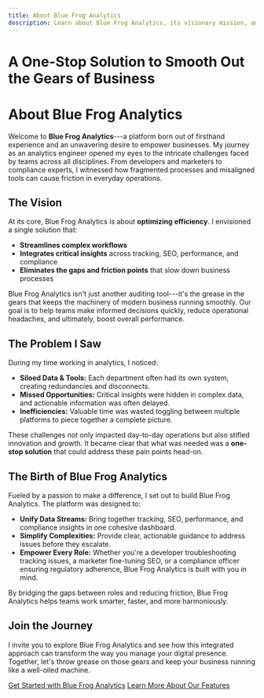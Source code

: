 ```yaml
---
title: About Blue Frog Analytics
description: Learn about Blue Frog Analytics, its visionary mission, and the personal journey that sparked its creation.
---
```


<div class="carbon-hero">
  <h1>A One-Stop Solution to Smooth Out the Gears of Business</h1>
</div>
<div class="carbon-container">

About Blue Frog Analytics
===============

Welcome to **Blue Frog Analytics**---a platform born out of firsthand experience and an unwavering desire to empower businesses. My journey as an analytics engineer opened my eyes to the intricate challenges faced by teams across all disciplines. From developers and marketers to compliance experts, I witnessed how fragmented processes and misaligned tools can cause friction in everyday operations.

The Vision
----------

At its core, Blue Frog Analytics is about **optimizing efficiency**. I envisioned a single solution that:

-   **Streamlines complex workflows**
-   **Integrates critical insights** across tracking, SEO, performance, and compliance
-   **Eliminates the gaps and friction points** that slow down business processes

Blue Frog Analytics isn't just another auditing tool---it's the grease in the gears that keeps the machinery of modern business running smoothly. Our goal is to help teams make informed decisions quickly, reduce operational headaches, and ultimately, boost overall performance.

The Problem I Saw
-----------------

During my time working in analytics, I noticed:

-   **Siloed Data & Tools:** Each department often had its own system, creating redundancies and disconnects.
-   **Missed Opportunities:** Critical insights were hidden in complex data, and actionable information was often delayed.
-   **Inefficiencies:** Valuable time was wasted toggling between multiple platforms to piece together a complete picture.

These challenges not only impacted day-to-day operations but also stifled innovation and growth. It became clear that what was needed was a **one-stop solution** that could address these pain points head-on.

The Birth of Blue Frog Analytics
----------------------

Fueled by a passion to make a difference, I set out to build Blue Frog Analytics. The platform was designed to:

-   **Unify Data Streams:** Bring together tracking, SEO, performance, and compliance insights in one cohesive dashboard.
-   **Simplify Complexities:** Provide clear, actionable guidance to address issues before they escalate.
-   **Empower Every Role:** Whether you're a developer troubleshooting tracking issues, a marketer fine-tuning SEO, or a compliance officer ensuring regulatory adherence, Blue Frog Analytics is built with you in mind.

By bridging the gaps between roles and reducing friction, Blue Frog Analytics helps teams work smarter, faster, and more harmoniously.

Join the Journey
----------------

I invite you to explore Blue Frog Analytics and see how this integrated approach can transform the way you manage your digital presence. Together, let's throw grease on those gears and keep your business running like a well-oiled machine.

<a href="/introduction/how-blue-frog-analytics-works" class="bx--btn bx--btn--primary">Get Started with Blue Frog Analytics</a>
<a href="/introduction/use-cases" class="bx--btn bx--btn--secondary">Learn More About Our Features</a>

</div>
